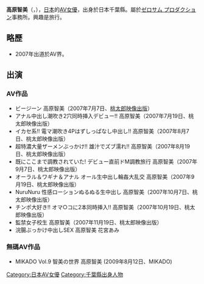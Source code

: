 {{AV女優|
|モデル名=高原 智美
|ふりがな=たかはら ともみ
|画像ファイル=
|別名=
|愛称=
|生年=1984
|生月=10
|生日=7
|出身地={{JPN}}・[[千葉縣|千葉縣]]
|血液型=
|時点=
|身長=155
|体重=
|バスト=86
|ウエスト=57
|ヒップ=90
|カップ=D
|股下=
|靴=
|身体備考=
|ジャンル=[[AV|AV]]
|AV出演期間=2007年 -
|活動備考=
|他の活動=
|その他=
}}
{{japanese|japanese=高原 智美|kana=たかはら ともみ|romaji=Takahara Tomomi}}
'''高原智美'''（{{lang-ja|たかはら ともみ}}，{{bd|1984年|10月7日|||}}），[[日本|日本]]的[[AV女優|AV女優]]，出身於日本千葉縣。屬於[[ゼロサム_プロダクション|ゼロサム プロダクション]]事務所。興趣是旅行。

== 略歷 ==
*2007年出道於AV界。

== 出演 ==
=== AV作品 ===
* ビージーン 高原智美（2007年7月7日、[[桃太郎_(アダルトビデオ)|桃太郎映像出版]]）
* アナル中出し潮吹き2穴同時挿入デビュー!! 高原智美（2007年7月19日、桃太郎映像出版）
* イカセ系!! 電マ潮吹き4Pはずしっぱなし中出し!! 高原智美（2007年8月7日、桃太郎映像出版）
* 超特濃大量ザーメンぶっかけ!! 雄汁でズブ濡れ!! 高原智美（2007年8月19日、桃太郎映像出版）
* 既にここまで調教されていた! デビュー直前ドM調教旅行 高原智美（2007年9月7日、桃太郎映像出版）
* オーラル＆ワギナ＆アナル オール生中出し輪姦大乱交 高原智美（2007年9月19日、桃太郎映像出版）
* NuruNuru 性感ローションぬるぬる生中出し 高原智美（2007年10月7日、桃太郎映像出版）
* チンポ大好き!! オマ○コに2本同時挿入!! 高原智美（2007年10月19日、桃太郎映像出版）
* 監禁女子校生 高原智美（2007年11月19日、桃太郎映像出版）
*浣腸ぶっかけ中出しSEX 高原智美 花宮あみ

=== 無碼AV作品 ===
* MIKADO Vol.9 智美の世界 高原智美 (2009年8月12日、MIKADO)



{{DEFAULTSORT:Takahara Tomomi}}
[[Category:日本AV女優|Category:日本AV女優]]
[[Category:千葉縣出身人物|Category:千葉縣出身人物]]
